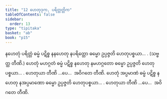 ```yaml
---
title: "12 ဟေတုဒုက, ပရိတ္တတ္တိက"
tableOfContents: false
sidebar:
  order: 13
type: "tipitaka"
basket: "ab"
book: "p15"
---
```



<DynamicBreadcrumb />

<Division number="20" book="p15" e="ch" v="40" p="220">

<Paragraph number="56" book="p15">
နဟေတုံ ပရိတ္တံ ဓမ္မံ ပဋိစ္စ နနဟေတု နပရိတ္တော ဓမ္မော ဥပ္ပဇ္ဇတိ ဟေတုပစ္စယာ… . (သဗ္ဗတ္ထ တီဏိ.)
</Paragraph>

<Paragraph number="57" book="p15">
ဟေတုံ မဟဂ္ဂတံ ဓမ္မံ ပဋိစ္စ နဟေတု နမဟဂ္ဂတော ဓမ္မော ဥပ္ပဇ္ဇတိ ဟေတုပစ္စယာ… . ဟေတုယာ တီဏိ …ပေ…  အဝိဂတေ တီဏိ.
</Paragraph>

<Paragraph number="58" book="p15">
ဟေတုံ အပ္ပမာဏံ ဓမ္မံ ပဋိစ္စ နဟေတု နအပ္ပမာဏော ဓမ္မော ဥပ္ပဇ္ဇတိ ဟေတုပစ္စယာ… . ဟေတုယာ တီဏိ …ပေ…  အဝိဂတေ တီဏိ.
</Paragraph>
</Division>